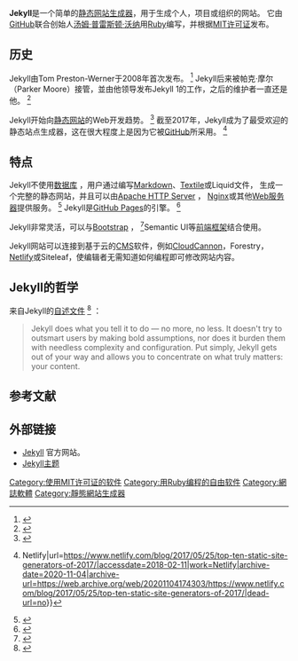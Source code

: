 {{NoteTA|G1=IT|G2=FL}}
{{Infobox software
| name                   = Jekyll
| logo                   = Jekyll (software) Logo.png
| developer              = [[Tom_Preston-Werner|Tom Preston-Werner]]、Nick Quaranto、Parker Moore、Alfred Xing、Olivia Hugger、Frank Taillandier、Pat Hawks、Matt Rogers
| latest_release_version = 4.2.1<ref>{{cite web | url=https://jekyllrb.com/news/2021/09/27/jekyll-4-2-1-released/ | title=Jekyll 4.2.1 Released | date=2021-09-27 | work=jekyllrb.com | accessdate=2021-09-27 | archive-date=2022-01-18 | archive-url=https://web.archive.org/web/20220118184315/https://jekyllrb.com/news/2021/09/27/jekyll-4-2-1-released/ | dead-url=no }}</ref>
| latest_release_date    = {{Release date and age|2021|09|27}}
| programming language   = [[Ruby|Ruby]]
| operating_system       = [[跨平臺|跨平臺]]
| platform               = Web
| genre                  = [[博客|博客]]生成工具
| license                = [[MIT許可證|MIT許可證]]
| website                = {{url|https://jekyllrb.com/}}
}}

'''Jekyll'''是一个简单的[[网页模板引擎系统|静态网站生成器]]，用于生成个人，项目或组织的网站。 它由[[GitHub|GitHub]]联合创始人[[汤姆·普雷斯顿·沃纳|汤姆·普雷斯顿·沃纳]]用[[Ruby|Ruby]]编写，并根据[[MIT许可证|MIT许可证]]发布。

== 历史 ==
Jekyll由Tom Preston-Werner于2008年首次发布。 <ref>{{Cite web|title=Blogging Like a Hacker|url=http://tom.preston-werner.com/2008/11/17/blogging-like-a-hacker.html|accessdate=2015-10-10|author=Preston-Werner|date=2008-11-17|first=Tom|work=Preston-Werner.com|archive-date=2021-01-16|archive-url=https://web.archive.org/web/20210116002339/https://tom.preston-werner.com/2008/11/17/blogging-like-a-hacker.html|dead-url=no}}</ref> Jekyll后来被帕克·摩尔（Parker Moore）接管，並由他领导发布Jekyll 1的工作，之后的维护者一直还是他。 <ref>{{Cite web|title=Interview with Parker Moore from Jekyll|url=https://www.netlify.com/blog/2016/03/11/interview-with-parker-moore-from-jekyll/|accessdate=2020-08-19|archive-date=2020-11-08|archive-url=https://web.archive.org/web/20201108114217/https://www.netlify.com/blog/2016/03/11/interview-with-parker-moore-from-jekyll/|dead-url=no}}</ref> 

Jekyll开始向[[静态网页|静态网站]]的Web开发趋势。 <ref>{{Cite web|title=Static Website Generators Reviewed: Jekyll, Middleman, Roots, Hugo|url=https://www.smashingmagazine.com/2015/11/static-website-generators-jekyll-middleman-roots-hugo-review/|accessdate=2016-02-10|author=Christensen|date=2015-11-16|first=Mathias Biilmann|work=Smashing Magazine|archive-date=2020-12-05|archive-url=https://web.archive.org/web/20201205224043/https://www.smashingmagazine.com/2015/11/static-website-generators-jekyll-middleman-roots-hugo-review/|dead-url=no}}</ref> 截至2017年，Jekyll成为了最受欢迎的静态站点生成器，这在很大程度上是因为它被[[GitHub|GitHub]]所采用。 <ref>{{Cite web|title=Top Ten Static Site Generators of 2017 {{!}} Netlify|url=https://www.netlify.com/blog/2017/05/25/top-ten-static-site-generators-of-2017/|accessdate=2018-02-11|work=Netlify|archive-date=2020-11-04|archive-url=https://web.archive.org/web/20201104174303/https://www.netlify.com/blog/2017/05/25/top-ten-static-site-generators-of-2017/|dead-url=no}}</ref>

== 特点 ==
Jekyll不使用[[数据库|数据库]] ，用户通过编写[[Markdown|Markdown]]、[[纺织品（标记语言）|Textile]]或Liquid文件， 生成一个完整的静态网站，并且可以由[[Apache_HTTP_Server|Apache HTTP Server]] ， [[Nginx|Nginx]]或其他[[Web服务器|Web服务器]]提供服务。 <ref name="readme">{{Cite web|title=README.markdown for Jekyll software|url=https://github.com/jekyll/jekyll/blob/master/README.markdown|accessdate=February 19, 2014|publisher=Jekyll's authors|archive-date=2015-08-10|archive-url=https://web.archive.org/web/20150810133318/https://github.com/jekyll/jekyll/blob/master/README.markdown|dead-url=no}}</ref> Jekyll是[[GitHub|GitHub Pages]]的引擎。 <ref name="github_pages">{{Cite web|title=GitHub Pages|url=https://jekyllrb.com/docs/github-pages/|accessdate=February 19, 2014|publisher=Jekyll's authors|archive-date=2019-07-02|archive-url=https://web.archive.org/web/20190702081936/https://jekyllrb.com/docs/github-pages/|dead-url=no}}</ref>  

Jekyll非常灵活，可以与[[Bootstrap|Bootstrap]] ， <ref>{{Cite news|author=Patton|first=Tony|title=Build full-featured sites with Jekyll, Bootstrap, and GitHub|work=TechRepublic|accessdate=2015-10-11|date=2014-07-16|url=https://www.techrepublic.com/article/build-full-featured-sites-with-jekyll-bootstrap-and-github/|archive-date=2017-12-15|archive-url=https://web.archive.org/web/20171215110726/https://www.techrepublic.com/article/build-full-featured-sites-with-jekyll-bootstrap-and-github/|dead-url=no}}</ref>Semantic UI等[[Web应用框架|前端框架]]结合使用。 

Jekyll网站可以连接到基于云的[[内容管理系统|CMS]]软件，例如[[CloudCannon|CloudCannon]]，Forestry， [[Netlify|Netlify]]或Siteleaf，使编辑者无需知道如何编程即可修改网站内容。 

== Jekyll的哲学 ==
来自Jekyll的[[Readme|自述文件]] <ref>{{Cite web|title=README|url=https://github.com/jekyll/jekyll/blob/master/README.markdown|accessdate=October 30, 2018|date=October 18, 2018|archive-date=2015-08-10|archive-url=https://web.archive.org/web/20150810133318/https://github.com/jekyll/jekyll/blob/master/README.markdown|dead-url=no}}</ref> ： <blockquote> Jekyll does what you tell it to do — no more, no less. It doesn't try to outsmart users by making bold assumptions, nor does it burden them with needless complexity and configuration. Put simply, Jekyll gets out of your way and allows you to concentrate on what truly matters: your content. </blockquote>

== 参考文献 ==
{{Reflist|30em}}

== 外部链接 ==

* [https://jekyllrb.com/ Jekyll] {{Wayback|url=https://jekyllrb.com/ |date=20210206223338 }}官方网站。 
* [https://jekyllthemes.dev/ Jekyll主题] {{Wayback|url=https://jekyllthemes.dev/ |date=20201203141128 }} 

[[Category:使用MIT许可证的软件|Category:使用MIT许可证的软件]]
[[Category:用Ruby编程的自由软件|Category:用Ruby编程的自由软件]]
[[Category:網誌軟體|Category:網誌軟體]]
[[Category:靜態網站生成器|Category:靜態網站生成器]]